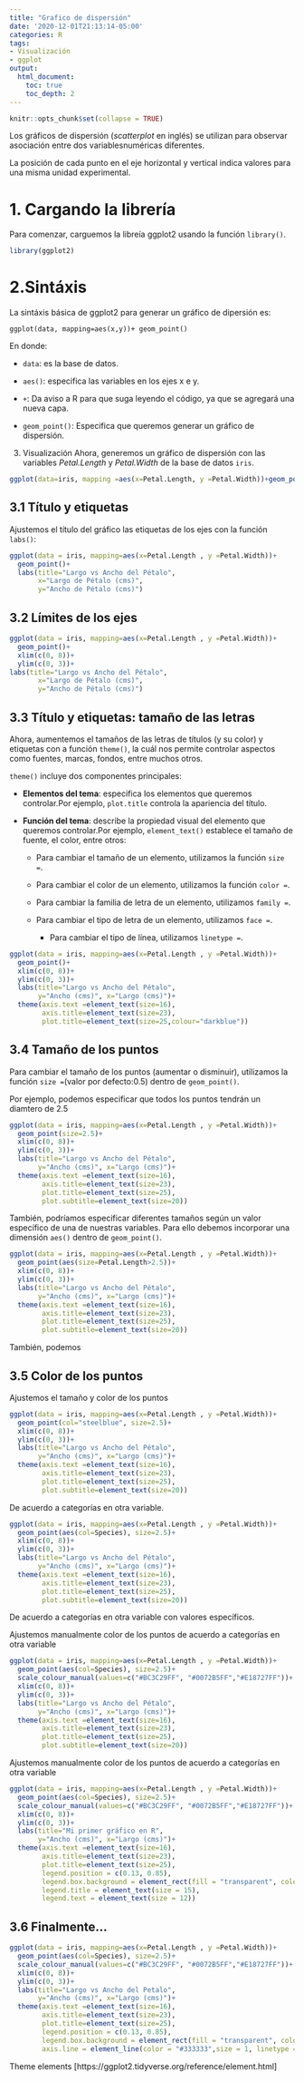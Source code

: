 ```yaml
---
title: "Grafico de dispersión"
date: '2020-12-01T21:13:14-05:00'
categories: R
tags:
- Visualización
- ggplot
output:
  html_document:
    toc: true
    toc_depth: 2
---
```

```r
knitr::opts_chunk$set(collapse = TRUE)
```

Los gráficos de dispersión (*scatterplot* en inglés) se utilizan para observar asociación entre dos variablesnuméricas diferentes. 

La posición de cada punto en el eje horizontal y vertical indica valores para una misma unidad experimental.

# 1. Cargando la librería
Para comenzar, carguemos la libreía ggplot2 usando la función `library()`.

```r
library(ggplot2)
```

# 2.Sintáxis 

La sintáxis básica de ggplot2 para generar un gráfico de dipersión es:

`ggplot(data, mapping=aes(x,y))+ geom_point()`

En donde:

* `data`: es la base de datos.

* `aes()`: especifica las variables en los ejes x e y.

* `+`: Da aviso a R para que suga leyendo el código, ya que se agregará una nueva capa.

* `geom_point()`: Especifica que queremos generar un gráfico de dispersión.


3. Visualización 
Ahora, generemos un gráfico de dispersión con las variables *Petal.Length* y *Petal.Width* de la base de datos `iris`.

```r
ggplot(data=iris, mapping =aes(x=Petal.Length, y =Petal.Width))+geom_point()
```

## 3.1 Título y etiquetas
Ajustemos el título del gráfico las etiquetas de los ejes con la función `labs()`:

```r

ggplot(data = iris, mapping=aes(x=Petal.Length , y =Petal.Width))+
  geom_point()+
  labs(title="Largo vs Ancho del Pétalo", 
       x="Largo de Pétalo (cms)",
       y="Ancho de Pétalo (cms)")
```


## 3.2 Límites de los ejes

```r
ggplot(data = iris, mapping=aes(x=Petal.Length , y =Petal.Width))+
  geom_point()+
  xlim(c(0, 8))+
  ylim(c(0, 3))+
labs(title="Largo vs Ancho del Pétalo", 
       x="Largo de Pétalo (cms)",
       y="Ancho de Pétalo (cms)")
```


## 3.3 Título y etiquetas: tamaño de las letras

Ahora, aumentemos el tamaños de las letras de títulos (y su color) y etiquetas con a función `theme()`, la cuál nos permite controlar aspectos como fuentes, marcas, fondos, entre muchos otros. 

`theme()` incluye dos componentes principales:

* **Elementos del tema**: especifica los elementos que queremos controlar.Por ejemplo, `plot.title` controla la apariencia del título. 

* **Función del tema**: describe la propiedad visual del elemento que queremos controlar.Por ejemplo, `element_text()` establece el tamaño de fuente, el color, entre otros:


  + Para cambiar el tamaño de un elemento, utilizamos la función `size =`.

  + Para cambiar el color de un elemento, utilizamos la función `color =`.
  
  + Para cambiar la familia de letra de un elemento, utilizamos `family =`.
  
  + Para cambiar el tipo de letra de un elemento, utilizamos `face =`.
  
    + Para cambiar el tipo de línea, utilizamos `linetype =`.
  
  
```r
ggplot(data = iris, mapping=aes(x=Petal.Length , y =Petal.Width))+
  geom_point()+
  xlim(c(0, 8))+
  ylim(c(0, 3))+
  labs(title="Largo vs Ancho del Pétalo", 
       y="Ancho (cms)", x="Largo (cms)")+
  theme(axis.text =element_text(size=16),
        axis.title=element_text(size=23),
        plot.title=element_text(size=25,colour="darkblue"))
```


## 3.4 Tamaño de los puntos
Para cambiar el tamaño de los puntos (aumentar o disminuir), utilizamos la función `size =`(valor por defecto:0.5) dentro de `geom_point()`. 

Por ejemplo, podemos especificar que todos los puntos tendrán un diamtero de 2.5

```r
ggplot(data = iris, mapping=aes(x=Petal.Length , y =Petal.Width))+
  geom_point(size=2.5)+
  xlim(c(0, 8))+
  ylim(c(0, 3))+
  labs(title="Largo vs Ancho del Pétalo", 
       y="Ancho (cms)", x="Largo (cms)")+
  theme(axis.text =element_text(size=16),
        axis.title=element_text(size=23),
        plot.title=element_text(size=25),
        plot.subtitle=element_text(size=20))
```

También, podríamos especificar diferentes tamaños según un valor específico de una de nuestras variables. Para ello debemos incorporar una dimensión `aes()` dentro de `geom_point()`.


```r
ggplot(data = iris, mapping=aes(x=Petal.Length , y =Petal.Width))+
  geom_point(aes(size=Petal.Length>2.5))+
  xlim(c(0, 8))+
  ylim(c(0, 3))+
  labs(title="Largo vs Ancho del Pétalo", 
       y="Ancho (cms)", x="Largo (cms)")+
  theme(axis.text =element_text(size=16),
        axis.title=element_text(size=23),
        plot.title=element_text(size=25),
        plot.subtitle=element_text(size=20))
```

También, podemos 


## 3.5 Color de los puntos

Ajustemos el tamaño y color de los puntos


```r
ggplot(data = iris, mapping=aes(x=Petal.Length , y =Petal.Width))+
  geom_point(col="steelblue", size=2.5)+
  xlim(c(0, 8))+
  ylim(c(0, 3))+
  labs(title="Largo vs Ancho del Pétalo", 
       y="Ancho (cms)", x="Largo (cms)")+
  theme(axis.text =element_text(size=16),
        axis.title=element_text(size=23),
        plot.title=element_text(size=25),
        plot.subtitle=element_text(size=20))
```

De acuerdo a categorías en otra variable.

```r
ggplot(data = iris, mapping=aes(x=Petal.Length , y =Petal.Width))+
  geom_point(aes(col=Species), size=2.5)+
  xlim(c(0, 8))+
  ylim(c(0, 3))+
  labs(title="Largo vs Ancho del Pétalo", 
       y="Ancho (cms)", x="Largo (cms)")+
  theme(axis.text =element_text(size=16),
        axis.title=element_text(size=23),
        plot.title=element_text(size=25),
        plot.subtitle=element_text(size=20))
```
De acuerdo a categorías en otra variable con valores específicos.

Ajustemos manualmente color de los puntos de acuerdo a categorías en otra variable

```r
ggplot(data = iris, mapping=aes(x=Petal.Length , y =Petal.Width))+
  geom_point(aes(col=Species), size=2.5)+
  scale_colour_manual(values=c("#BC3C29FF", "#0072B5FF","#E18727FF"))+
  xlim(c(0, 8))+
  ylim(c(0, 3))+
  labs(title="Largo vs Ancho del Pétalo", 
       y="Ancho (cms)", x="Largo (cms)")+
  theme(axis.text =element_text(size=16),
        axis.title=element_text(size=23),
        plot.title=element_text(size=25),
        plot.subtitle=element_text(size=20))
```



Ajustemos manualmente color de los puntos de acuerdo a categorías en otra variable

```r
ggplot(data = iris, mapping=aes(x=Petal.Length , y =Petal.Width))+
  geom_point(aes(col=Species), size=2.5)+
  scale_colour_manual(values=c("#BC3C29FF", "#0072B5FF","#E18727FF"))+
  xlim(c(0, 8))+
  ylim(c(0, 3))+
  labs(title="Mi primer gráfico en R", 
       y="Ancho (cms)", x="Largo (cms)")+
  theme(axis.text =element_text(size=16),
        axis.title=element_text(size=23),
        plot.title=element_text(size=25),
        legend.position = c(0.13, 0.85),
        legend.box.background = element_rect(fill = "transparent", colour = "#333333",size=1.2),
        legend.title = element_text(size = 15),
        legend.text = element_text(size = 12))
```


## 3.6 Finalmente... 

```r
ggplot(data = iris, mapping=aes(x=Petal.Length , y =Petal.Width))+
  geom_point(aes(col=Species), size=2.5)+
  scale_colour_manual(values=c("#BC3C29FF", "#0072B5FF","#E18727FF"))+
  xlim(c(0, 8))+
  ylim(c(0, 3))+
  labs(title="Largo vs Ancho del Petalo",
       y="Ancho (cms)", x="Largo (cms)")+
  theme(axis.text =element_text(size=16),
        axis.title=element_text(size=23),
        plot.title=element_text(size=25),
        legend.position = c(0.13, 0.85),
        legend.box.background = element_rect(fill = "transparent", colour = "#333333",size=1.2),
        axis.line = element_line(color = "#333333",size = 1, linetype = "solid"))
```




Theme elements [https://ggplot2.tidyverse.org/reference/element.html]

